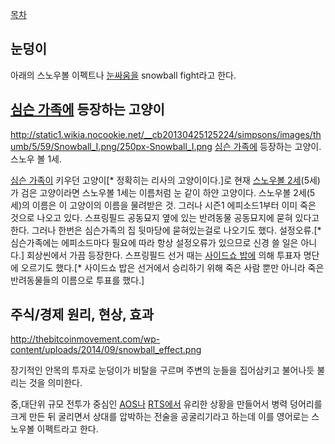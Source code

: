 [[목차]]
== 눈덩이 ==
아래의 스노우볼 이펙트나 [[눈싸움]]을 snowball fight라고 한다.

== [[심슨 가족]]에 등장하는 고양이 ==
http://static1.wikia.nocookie.net/__cb20130425125224/simpsons/images/thumb/5/59/Snowball_I.png/250px-Snowball_I.png
[[심슨 가족]]에 등장하는 고양이. 스노우 볼 1세.

[[심슨 가족]]이 키우던 고양이[* 정확히는 리사의 고양이이다.]로 현재 [[스노우볼 2세]](5세)가 검은 고양이라면 스노우볼 1세는 이름처럼 눈 같이 하얀 고양이다. 스노우볼 2세(5세)의 이름은 이 고양이의 이름을 물려받은 것.
그러나 시즌1 에피소드1부터 이미 죽은 것으로 나오고 있다. 스프링필드 공동묘지 옆에 있는 반려동물 공동묘지에 묻혀 있다고 한다. 그러나 한번은 심슨가족의 집 뒷마당에 묻혀있는걸로 나오기도 했다. 설정오류.[* 심슨가족에는 에피소드마다 필요에 따라 항상 설정오류가 있으므로 신경 쓸 일은 아니다.]
회상씬에서 가끔 등장한다. 스프링필드 선거 때는 [[사이드쇼 밥]]에 의해 투표자 명단에 오르기도 했다.[* 사이드쇼 밥은 선거에서 승리하기 위해 죽은 사람 뿐만 아니라 죽은 반려동물들의 이름으로 투표를 했다.]

== 주식/경제 원리, 현상, 효과 ==
http://thebitcoinmovement.com/wp-content/uploads/2014/09/snowball_effect.png

장기적인 안목의 투자로 눈덩이가 비탈을 구르며 주변의 눈들을 집어삼키고 불어나듯 불리는 것을 의미한다.

중,대단위 규모 전투가 중심인 [[AOS]]나 [[RTS]]에서 유리한 상황을 만들어서 병력 덩어리를 크게 만든 뒤 굴리면서 상대를 압박하는 전술을 공굴리기라고 하는데 이를 영어로는 스노우볼 이펙트라고 한다.
